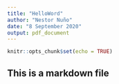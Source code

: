 ```yaml
---
title: "HelloWord"
author: "Nestor Nuño"
date: "8 September 2020"
output: pdf_document
---
```


```r
knitr::opts_chunk$set(echo = TRUE)
```
## This is a markdown file


